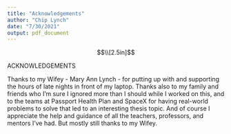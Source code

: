 ```yaml
---
title: "Acknowledgements"
author: "Chip Lynch"
date: "7/30/2021"
output: pdf_document
---
```

$$\\[2.5in]$$

\centering

\fontsize{15}{15}
ACKNOWLEDGEMENTS
\fontsize{10}{10}
\justify

Thanks to my Wifey - Mary Ann Lynch - for putting up with and supporting the hours of late nights in front of my laptop.  Thanks also to my family and friends who I'm sure I ignored more than I should while I worked on this, and to the teams at Passport Health Plan and SpaceX for having real-world problems to solve that led to an interesting thesis topic.  And of course I appreciate the help and guidance of all the teachers, professors, and mentors I've had.  But mostly still thanks to my Wifey.



